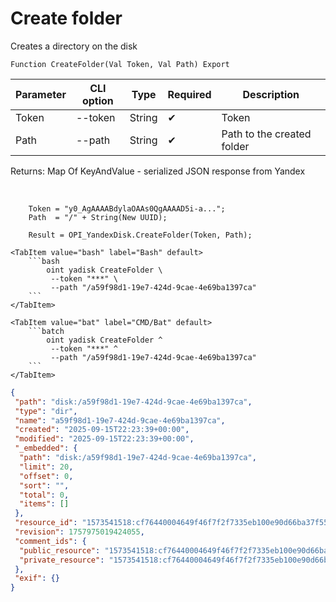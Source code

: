 ﻿---
sidebar_position: 2
description: Create folder and other functions to work with Yandex Disk in the Open Integration Package, a free open-source integration library for 1C:Enterprise 8, OneScript and CLI
keywords: [1C, 1С, 1С:Enterprise, 1С:Enterprise 8.3, API, Integration, Services, Exchange, OneScript, CLI, Yandex Disk]
---


# Create folder
 Creates a directory on the disk



`Function CreateFolder(Val Token, Val Path) Export`

  | Parameter | CLI option | Type | Required | Description |
  |-|-|-|-|-|
  | Token | --token | String | &#x2714; | Token |
  | Path | --path | String | &#x2714; | Path to the created folder |

  
  Returns:  Map Of KeyAndValue - serialized JSON response from Yandex

<br/>



```bsl title="1C:Enterprise/OneScript code example"
    Token = "y0_AgAAAABdylaOAAs0QgAAAAD5i-a...";
    Path  = "/" + String(New UUID);

    Result = OPI_YandexDisk.CreateFolder(Token, Path);
```
 

 <Tabs>
  
    <TabItem value="bash" label="Bash" default>
        ```bash
            oint yadisk CreateFolder \
             --token "***" \
             --path "/a59f98d1-19e7-424d-9cae-4e69ba1397ca"
        ```
    </TabItem>
  
    <TabItem value="bat" label="CMD/Bat" default>
        ```batch
            oint yadisk CreateFolder ^
             --token "***" ^
             --path "/a59f98d1-19e7-424d-9cae-4e69ba1397ca"
        ```
    </TabItem>
</Tabs>


```json title="Result"
{
 "path": "disk:/a59f98d1-19e7-424d-9cae-4e69ba1397ca",
 "type": "dir",
 "name": "a59f98d1-19e7-424d-9cae-4e69ba1397ca",
 "created": "2025-09-15T22:23:39+00:00",
 "modified": "2025-09-15T22:23:39+00:00",
 "_embedded": {
  "path": "disk:/a59f98d1-19e7-424d-9cae-4e69ba1397ca",
  "limit": 20,
  "offset": 0,
  "sort": "",
  "total": 0,
  "items": []
 },
 "resource_id": "1573541518:cf76440004649f46f7f2f7335eb100e90d66ba37f55abcf901f62ecbb107fa20",
 "revision": 1757975019424055,
 "comment_ids": {
  "public_resource": "1573541518:cf76440004649f46f7f2f7335eb100e90d66ba37f55abcf901f62ecbb107fa20",
  "private_resource": "1573541518:cf76440004649f46f7f2f7335eb100e90d66ba37f55abcf901f62ecbb107fa20"
 },
 "exif": {}
}
```
